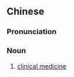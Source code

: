 {{also|临床医学|臨牀醫學}}
==Chinese==
{{zh-forms|s=临床医学|t2=臨牀醫學|type=22}}
{{wikipedia|lang=zh}}

===Pronunciation===
{{zh-pron
|m=línchuáng yīxué
|c=lam4 cong4 ji1 hok6
|cat=n
}}

===Noun===
{{zh-noun}}

# [[w:medicine#Clinical_skills|clinical medicine]]
